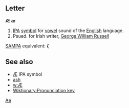 

==Letter==
'''Æ'''  '''æ'''

#[[w:International_Phonetic_Alphabet|IPA]] [[symbol]] for [[vowel]] sound of the [[English]] language.
#Psued. for Irish writer, [[w:George William Russell|George William Russell]]  

[[SAMPA]] equivalent: '''{'''

==See also==
*[[Æ]] IPA symbol
*[[ash]]
*[[w:Æ]]
*[[Wiktionary:Pronunciation key]]

[[Category:Latin letters|Ae]]